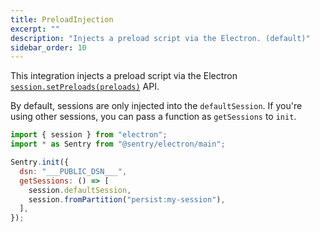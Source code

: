```yaml
---
title: PreloadInjection
excerpt: ""
description: "Injects a preload script via the Electron. (default)"
sidebar_order: 10
---
```


This integration injects a preload script via the Electron
[`session.setPreloads(preloads)`](https://www.electronjs.org/docs/latest/api/session#sessetpreloadspreloads)
API.

By default, sessions are only injected into the `defaultSession`. If you're using other sessions, you can pass a function as `getSessions` to `init`.


```javascript
import { session } from "electron";
import * as Sentry from "@sentry/electron/main";

Sentry.init({
  dsn: "___PUBLIC_DSN___",
  getSessions: () => [
    session.defaultSession,
    session.fromPartition("persist:my-session"),
  ],
});
```
